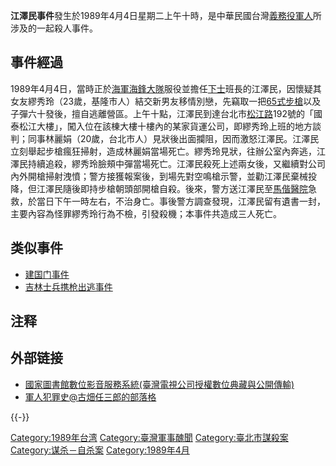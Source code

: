 {{not|亞洲電視誤報江澤民逝世事件}}
{{for|其他同名的人物及事件|江泽民 (消歧义)}}
'''江澤民事件'''發生於1989年4月4日星期二上午十時，是中華民國台灣[[臺灣兵役制度|義務役軍人]]所涉及的一起殺人事件。

==事件經過==
1989年4月4日，當時正於[[中華民國海軍海鋒大隊|海軍海鋒大隊]]服役並擔任[[下士|下士]]班長的江澤民{{NoteTag|1=與前[[中华人民共和国最高领导人|中华人民共和国最高领导人]][[江泽民|江泽民]]同名但不是同一人。}}，因懷疑其女友繆秀玲（23歲，基隆市人）結交新男友移情別戀，先竊取一把[[T65突擊步槍|65式步槍]]以及子彈六十發後，擅自逃離營區。上午十點，江澤民到達台北市[[松江路|松江路]]192號的「國泰松江大樓」，闖入位在該棟大樓十樓內的某家貨運公司，即繆秀玲上班的地方談判；同事林麗娟（20歲，台北市人）見狀後出面攔阻，因而激怒江澤民。江澤民立刻舉起步槍瘋狂掃射，造成林麗娟當場死亡。繆秀玲見狀，往辦公室內奔逃，江澤民持續追殺，繆秀玲臉頰中彈當場死亡。江澤民殺死上述兩女後，又繼續對公司內外開槍掃射洩憤；警方接獲報案後，到場先對空鳴槍示警，並勸江澤民棄械投降，但江澤民隨後即持步槍朝頭部開槍自殺。後來，警方送江澤民至[[馬偕醫院|馬偕醫院]]急救，於當日下午一時左右，不治身亡。事後警方調查發現，江澤民留有遺書一封，主要內容為怪罪繆秀玲行為不檢，引發殺機；本事件共造成三人死亡。

==类似事件==
*[[建国门事件|建国门事件]]
*[[吉林士兵携枪出逃事件|吉林士兵携枪出逃事件]]

==注释==
{{NoteFoot}}
{{Reflist}}
==外部链接==
{{refbegin}}
* [http://dava.ncl.edu.tw/metadatainfo.aspx?funtype=0&PlayType=2&id=85126&BLID=85126 國家圖書館數位影音服務系統(臺灣電視公司授權數位典藏與公開傳輸)] {{Wayback|url=http://dava.ncl.edu.tw/metadatainfo.aspx?funtype=0&PlayType=2&id=85126&BLID=85126 |date=20200803120206 }}
* [http://tg3226198.pixnet.net/blog/post/27266103-%E8%BB%8D%E4%BA%BA%E7%8A%AF%E7%BD%AA%E5%8F%B2 軍人犯罪史@古畑任三郎的部落格] {{Wayback|url=http://tg3226198.pixnet.net/blog/post/27266103-%E8%BB%8D%E4%BA%BA%E7%8A%AF%E7%BD%AA%E5%8F%B2 |date=20200803120158 }}
{{refend}}
{{-}}
{{中華民國國軍刑事爭議案件}}
[[Category:1989年台湾|Category:1989年台湾]]
[[Category:臺灣軍事醜聞|Category:臺灣軍事醜聞]]
[[Category:臺北市謀殺案|Category:臺北市謀殺案]]
[[Category:谋杀－自杀案|Category:谋杀－自杀案]]
[[Category:1989年4月|Category:1989年4月]]